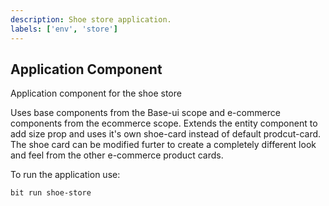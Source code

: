 ```yaml
---
description: Shoe store application.
labels: ['env', 'store']
---
```


## Application Component

Application component for the shoe store

Uses base components from the Base-ui scope and e-commerce components from the ecommerce scope. Extends the entity component to add size prop and uses it's own shoe-card instead of default prodcut-card. The shoe card can be modified furter to create a completely different look and feel from the other e-commerce product cards.

To run the application use:

```bash
bit run shoe-store
```
